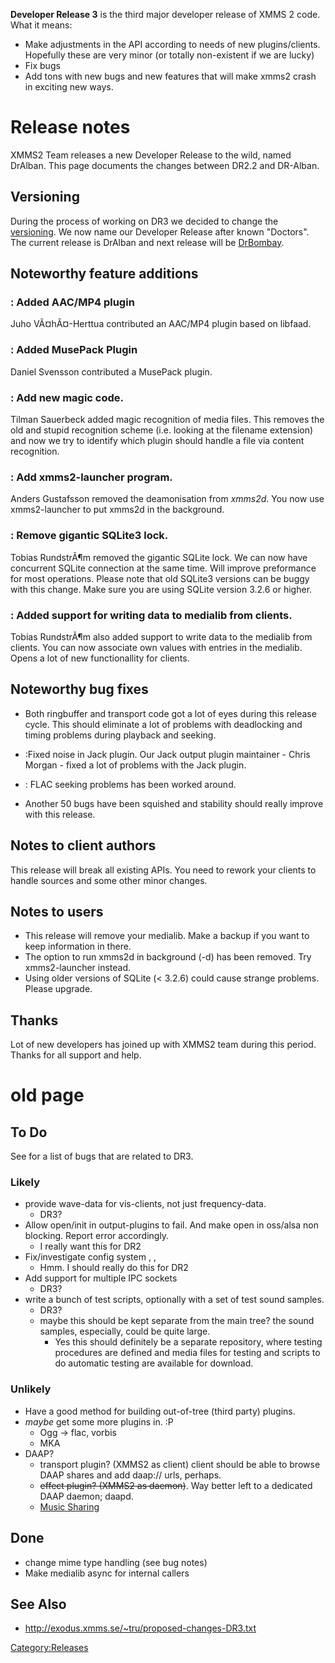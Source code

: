 {{Navbar}}

'''Developer Release 3''' is the third major developer release of XMMS 2 code. What it means:

* Make adjustments in the API according to needs of new plugins/clients. Hopefully these are very minor (or totally non-existent if we are lucky)
* Fix bugs
* Add tons with new bugs and new features that will make xmms2 crash in exciting new ways.


= Release notes =
XMMS2 Team releases a new Developer Release to the wild, named DrAlban. This
page documents the changes between DR2.2 and DR-Alban.

==Versioning==
During the process of working on DR3 we decided to change the [[versioning]]. We now
name our Developer Release after known "Doctors". The current release is DrAlban and next release will be [[Release:DrBombay|DrBombay]].

==Noteworthy feature additions==
=== {{Bug|273}}: Added AAC/MP4 plugin ===
Juho VÃ¤hÃ¤-Herttua contributed an AAC/MP4 plugin based on libfaad.

=== {{Bug|428}}: Added MusePack Plugin ===
Daniel Svensson contributed a MusePack plugin.

=== {{Bug|65}}: Add new magic code. ===
Tilman Sauerbeck added magic recognition of media files. This removes
the old and stupid recognition scheme (i.e. looking at the filename extension) and
now we try to identify which plugin should handle a file via content
recognition.

=== {{Bug|276}}: Add xmms2-launcher program. ===
Anders Gustafsson removed the deamonisation from ''xmms2d''. You now use
xmms2-launcher to put xmms2d in the background.

=== {{Bug|190}}: Remove gigantic SQLite3 lock. ===
Tobias RundstrÃ¶m removed the gigantic SQLite lock. We can now have
concurrent SQLite connection at the same time. Will improve preformance for
most operations. Please note that old SQLite3 versions can be buggy with
this change. Make sure you are using SQLite version 3.2.6 or higher.

=== {{Bug|282}}: Added support for writing data to medialib from clients. ===
Tobias RundstrÃ¶m also added support to write data to the medialib from
clients. You can now associate own values with entries in the medialib.
Opens a lot of new functionallity for clients.

== Noteworthy bug fixes ==
* Both ringbuffer and transport code got a lot of eyes during this release cycle. This should eliminate a lot of problems with deadlocking and timing problems during playback and seeking.
* {{Bug|334}}:Fixed noise in Jack plugin. Our Jack output plugin maintainer - Chris Morgan - fixed a lot of problems with the Jack plugin.
* {{Bug|205}}: FLAC seeking problems has been worked around.
*Another 50 bugs have been squished and stability should really improve with this release.

== Notes to client authors ==
This release will break all existing APIs. You need to rework your clients
to handle sources and some other minor changes.

== Notes to users ==
* This release will remove your medialib. Make a backup if you want to keep information in there.
* The option to run xmms2d in background (-d) has been removed. Try xmms2-launcher instead.
* Using older versions of SQLite (< 3.2.6) could cause strange problems. Please upgrade.

== Thanks ==
Lot of new developers has joined up with XMMS2 team during this period.
Thanks for all support and help.


= old page =

== To Do ==

See {{Bug|317}} for a list of bugs that are related to DR3.

=== Likely ===
* provide wave-data for vis-clients, not just frequency-data. {{Bug|192}}
** DR3?
* Allow open/init in output-plugins to fail. And make open in oss/alsa non blocking. Report error accordingly. {{Bug|191}}
** I really want this for DR2
* Fix/investigate config system {{Bug|99}}, {{Bug|97}}, {{Bug|19}}
** Hmm. I should really do this for DR2
* Add support for multiple IPC sockets {{Bug|89}}
** DR3?
* write a bunch of test scripts, optionally with a set of test sound samples.
** DR3?
** maybe this should be kept separate from the main tree? the sound samples, especially, could be quite large.
*** Yes this should definitely be a separate repository, where testing procedures are defined and media files for testing and scripts to do automatic testing are available for download.

=== Unlikely ===
* Have a good method for building out-of-tree (third party) plugins.
* ''maybe'' get some more plugins in. :P
** Ogg -> flac, vorbis
** MKA
* DAAP?
** transport plugin? (XMMS2 as client) client should be able to browse DAAP shares and add daap:// urls, perhaps.
** <strike>effect plugin? (XMMS2 as daemon)</strike>. Way better left to a dedicated DAAP daemon; daapd.
** [[Music Sharing]]


== Done ==
* change mime type handling {{Bug|65}} (see bug notes)
* Make medialib async for internal callers {{Bug|190}}


== See Also ==
* http://exodus.xmms.se/~tru/proposed-changes-DR3.txt

[[Category:Releases]]